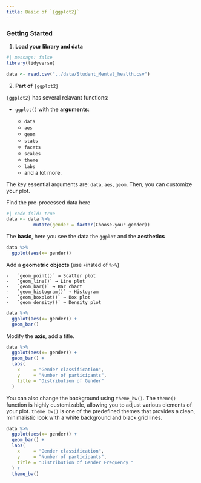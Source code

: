 ```yaml
---
title: Basic of `{ggplot2}`
---
```


### Getting Started

1. **Load your library and data**
```r
#| message: false
library(tidyverse)

data <- read.csv("../data/Student_Mental_health.csv")

```

2. **Part of** `{ggplot2}`

`{ggplot2}` has several relavant functions:

- `ggplot()` with the **arguments**:

    - `data`
    - `aes`
    - `geom`
    - `stats`
    - `facets`
    - `scales`
    - `theme`
    - `labs`
    - and a lot more.

The key essential arguments are:  `data`, `aes`, `geom`. Then, you can customize your plot.

Find the pre-processed data here

```r
#| code-fold: true
data <- data %>%
          mutate(gender = factor(Choose.your.gender))

```

The **basic**, here you see the data the `ggplot` and the **aesthetics**
```r
data %>%
  ggplot(aes(x= gender)) 
```

Add a **geometric objects** (use `+`insted of `%>%`)

    -   `geom_point()` → Scatter plot
	-   `geom_line()` → Line plot
	-   `geom_bar()` → Bar chart
	-   `geom_histogram()` → Histogram
	-   `geom_boxplot()` → Box plot
	-   `geom_density()` → Density plot

```r
data %>%
  ggplot(aes(x= gender)) +
  geom_bar()
```

Modify the **axis**, add a title.

```r
data %>%
  ggplot(aes(x= gender)) +
  geom_bar() +
  labs(
    x     = "Gender classification",
    y     = "Number of participants",
    title = "Distribution of Gender"
  )

```

You can also change the background using `theme_bw()`. The `theme()` function is highly customizable, allowing you to adjust various elements of your plot. `theme_bw()` is one of the predefined themes that provides a clean, minimalistic look with a white background and black grid lines.

```r
data %>%
  ggplot(aes(x= gender)) +
  geom_bar() +
  labs(
    x     = "Gender classification",
    y     = "Number of participants",
    title = "Distribution of Gender Frequency "
  ) +
  theme_bw()
```